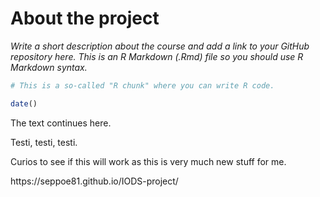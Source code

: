 
# About the project

*Write a short description about the course and add a link to your GitHub repository here. This is an R Markdown (.Rmd) file so you should use R Markdown syntax.*

```r
# This is a so-called "R chunk" where you can write R code.

date()

```
The text continues here.

Testi, testi, testi.

Curios to see if this will work as this is very much new stuff for me.

https://seppoe81.github.io/IODS-project/